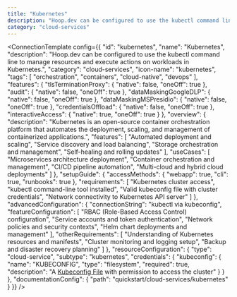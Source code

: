 ```yaml
---
title: "Kubernetes"
description: "Hoop.dev can be configured to use the kubectl command line to manage resources and execute actions on workloads in Kubernetes."
category: "cloud-services"
---
```



<ConnectionTemplate config={{
  "id": "kubernetes",
  "name": "Kubernetes",
  "description": "Hoop.dev can be configured to use the kubectl command line to manage resources and execute actions on workloads in Kubernetes.",
  "category": "cloud-services",
  "icon-name": "kubernetes",
  "tags": [
    "orchestration",
    "containers",
    "cloud-native",
    "devops"
  ],
  "features": {
    "tlsTerminationProxy": {
      "native": false,
      "oneOff": true
    },
    "audit": {
      "native": false,
      "oneOff": true
    },
    "dataMaskingGoogleDLP": {
      "native": false,
      "oneOff": true
    },
    "dataMaskingMSPresidio": {
      "native": false,
      "oneOff": true
    },
    "credentialsOffload": {
      "native": false,
      "oneOff": true
    },
    "interactiveAccess": {
      "native": true,
      "oneOff": true
    }
  },
  "overview": {
    "description": "Kubernetes is an open-source container orchestration platform that automates the deployment, scaling, and management of containerized applications.",
    "features": [
      "Automated deployment and scaling",
      "Service discovery and load balancing",
      "Storage orchestration and management",
      "Self-healing and rolling updates"
    ],
    "useCases": [
      "Microservices architecture deployment",
      "Container orchestration and management",
      "CI/CD pipeline automation",
      "Multi-cloud and hybrid cloud deployments"
    ]
  },
  "setupGuide": {
    "accessMethods": {
      "webapp": true,
      "cli": true,
      "runbooks": true
    },
    "requirements": [
      "Kubernetes cluster access",
      "kubectl command-line tool installed",
      "Valid kubeconfig file with cluster credentials",
      "Network connectivity to Kubernetes API server"
    ]
  },
  "advancedConfiguration": {
    "connectionString": "kubectl via kubeconfig",
    "featureConfiguration": [
      "RBAC (Role-Based Access Control) configuration",
      "Service accounts and token authentication",
      "Network policies and security contexts",
      "Helm chart deployments and management"
    ],
    "otherRequirements": [
      "Understanding of Kubernetes resources and manifests",
      "Cluster monitoring and logging setup",
      "Backup and disaster recovery planning"
    ]
  },
  "resourceConfiguration": {
    "type": "cloud-service",
    "subtype": "kubernetes",
    "credentials": {
      "kubeconfig": {
        "name": "KUBECONFIG",
        "type": "filesystem",
        "required": true,
        "description": "A [Kubeconfig File](https://kubernetes.io/docs/concepts/configuration/organize-cluster-access-kubeconfig/) with permission to access the cluster"
      }
    }
  },
  "documentationConfig": {
    "path": "quickstart/cloud-services/kubernetes"
  }
}} />


